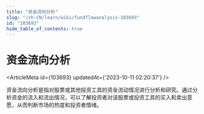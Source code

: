 ```yaml
---
title: "资金流向分析"
slug: "/zh-CN/learn/wiki/fundflowanalysis-103693"
id: "103693"
hide_table_of_contents: true
---
```



# 资金流向分析

<ArticleMeta id={103693} updatedAt={'2023-10-11 02:20:37'} />
<div className='border-solid border-b border-t-0 my-4 border-[var(--ifm-color-gray-300)]' />

资金流向分析是指对股票或其他投资工具的资金流动情况进行分析和研究。通过分析资金的流入和流出情况，可以了解投资者对该股票或投资工具的买入和卖出意愿，从而判断市场的热度和投资者情绪。
